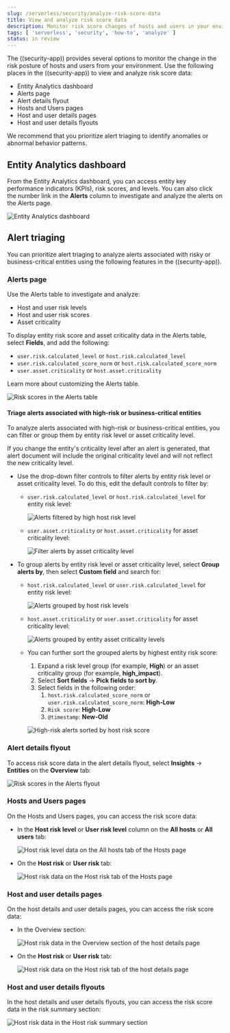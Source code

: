 ```yaml
---
slug: /serverless/security/analyze-risk-score-data
title: View and analyze risk score data
description: Monitor risk score changes of hosts and users in your environment.
tags: [ 'serverless', 'security', 'how-to', 'analyze' ]
status: in review
---
```


<DocBadge template="technical preview" />

The ((security-app)) provides several options to monitor the change in the risk posture of hosts and users from your environment. Use the following places in the ((security-app)) to view and analyze risk score data:

* <DocLink slug="/serverless/security/analyze-risk-score-data" section="entity-analytics-dashboard">Entity Analytics dashboard</DocLink>
* <DocLink slug="/serverless/security/analyze-risk-score-data" section="alerts-page">Alerts page</DocLink>
* <DocLink slug="/serverless/security/analyze-risk-score-data" section="alert-details-flyout">Alert details flyout</DocLink>
* <DocLink slug="/serverless/security/analyze-risk-score-data" section="hosts-and-users-pages">Hosts and Users pages</DocLink>
* <DocLink slug="/serverless/security/analyze-risk-score-data" section="host-and-user-details-pages">Host and user details pages</DocLink>
* <DocLink slug="/serverless/security/analyze-risk-score-data" section="host-and-user-details-flyouts">Host and user details flyouts</DocLink>


<DocCallOut title="Tip">
We recommend that you prioritize <DocLink slug="/serverless/security/analyze-risk-score-data" section="alert-triaging">alert triaging</DocLink> to identify anomalies or abnormal behavior patterns.
</DocCallOut>

## Entity Analytics dashboard

From the Entity Analytics dashboard, you can access entity key performance indicators (KPIs), risk scores, and levels. You can also click the number link in the **Alerts** column to investigate and analyze the alerts on the Alerts page.

![Entity Analytics dashboard](../images/detection-entity-dashboard/-dashboards-entity-dashboard.png)

## Alert triaging
You can prioritize alert triaging to analyze alerts associated with risky or business-critical entities using the following features in the ((security-app)).

### Alerts page

Use the Alerts table to investigate and analyze:

* Host and user risk levels
* Host and user risk scores
* Asset criticality

To display entity risk score and asset criticality data in the Alerts table, select **Fields**, and add the following:

* `user.risk.calculated_level` or `host.risk.calculated_level`
* `user.risk.calculated_score_norm` or `host.risk.calculated_score_norm`
* `user.asset.criticality` or `host.asset.criticality`

Learn more about <DocLink slug="/serverless/security/alerts-manage" section="customize-the-alerts-table">customizing the Alerts table</DocLink>.

![Risk scores in the Alerts table](../images/analyze-risk-score-data/alerts-table-rs.png)

#### Triage alerts associated with high-risk or business-critical entities

To analyze alerts associated with high-risk or business-critical entities, you can filter or group them by entity risk level or asset criticality level.

<DocCallOut title="Note">
If you change the entity's criticality level after an alert is generated, that alert document will include the original criticality level and will not reflect the new criticality level.
</DocCallOut>

* Use the drop-down filter controls to filter alerts by entity risk level or asset criticality level. To do this, <DocLink slug="/serverless/security/alerts-manage" section="edit-drop-down-filter-controls">edit the default controls</DocLink> to filter by:

  * `user.risk.calculated_level` or `host.risk.calculated_level` for entity risk level:

    ![Alerts filtered by high host risk level](../images/analyze-risk-score-data/filter-by-host-risk-level.png)

  * `user.asset.criticality` or `host.asset.criticality` for asset criticality level:

    ![Filter alerts by asset criticality level](../images/analyze-risk-score-data/filter-by-asset-criticality.png)

* To group alerts by entity risk level or asset criticality level, select **Group alerts by**, then select **Custom field** and search for:

  * `host.risk.calculated_level` or `user.risk.calculated_level` for entity risk level:

    ![Alerts grouped by host risk levels](../images/analyze-risk-score-data/group-by-host-risk-level.png)

  * `host.asset.criticality` or `user.asset.criticality` for asset criticality level:

    ![Alerts grouped by entity asset criticality levels](../images/analyze-risk-score-data/group-by-asset-criticality.png)

  * You can further sort the grouped alerts by highest entity risk score:

    1. Expand a risk level group (for example, **High**) or an asset criticality group (for example, **high_impact**).
    1. Select **Sort fields** → **Pick fields to sort by**.
    1. Select fields in the following order:
        1. `host.risk.calculated_score_norm` or `user.risk.calculated_score_norm`: **High-Low**
        1. `Risk score`: **High-Low**
        1. `@timestamp`: **New-Old**

    ![High-risk alerts sorted by host risk score](../images/analyze-risk-score-data/hrl-sort-by-host-risk-score.png)

### Alert details flyout

To access risk score data in the alert details flyout, select **Insights** → **Entities** on the **Overview** tab:

![Risk scores in the Alerts flyout](../images/analyze-risk-score-data/alerts-flyout-rs.png)

### Hosts and Users pages

On the Hosts and Users pages, you can access the risk score data:

* In the **Host risk level** or **User risk level** column on the **All hosts** or **All users** tab:

  ![Host risk level data on the All hosts tab of the Hosts page](../images/analyze-risk-score-data/hosts-hr-level.png)

* On the **Host risk** or **User risk** tab:

  ![Host risk data on the Host risk tab of the Hosts page](../images/analyze-risk-score-data/hosts-hr-data.png)

### Host and user details pages

On the host details and user details pages, you can access the risk score data:

* In the Overview section:

  ![Host risk data in the Overview section of the host details page](../images/analyze-risk-score-data/host-details-overview.png)

* On the **Host risk** or **User risk** tab:

  ![Host risk data on the Host risk tab of the host details page](../images/analyze-risk-score-data/host-details-hr-tab.png)

### Host and user details flyouts

In the host details and user details flyouts, you can access the risk score data in the risk summary section:

  ![Host risk data in the Host risk summary section](../images/analyze-risk-score-data/risk-summary.png)


